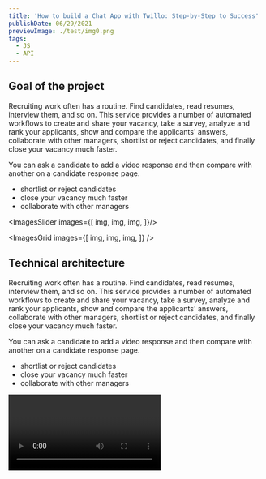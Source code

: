 ```yaml
---
title: 'How to build a Chat App with Twillo: Step-by-Step to Success'
publishDate: 06/29/2021
previewImage: ./test/img0.png
tags:
  - JS
  - API
---
```


## <Highlight>Goal</Highlight> of the project

Recruiting work often has a routine. Find candidates, read resumes, interview them, and so on. This service provides a number of automated workflows to create and share your vacancy, take a survey, analyze and rank your applicants, show and compare the applicants' answers, collaborate with other managers, shortlist or reject candidates, and finally close your vacancy much faster.

You can ask a candidate to add a video response and then compare with another on a candidate response page.

- shortlist or reject candidates
- close your vacancy much faster
- collaborate with other managers

<ImagesSlider images={[
  img,
  img,
  img,
]}/>

<ImagesGrid
  images={[
    img,
    img,
    img,
  ]}
/>

## Technical architecture

Recruiting work often has a routine. Find candidates, read resumes, interview them, and so on. This service provides a number of automated workflows to create and share your vacancy, take a survey, analyze and rank your applicants, show and compare the applicants' answers, collaborate with other managers, shortlist or reject candidates, and finally close your vacancy much faster.

You can ask a candidate to add a video response and then compare with another on a candidate response page.

- shortlist or reject candidates
- close your vacancy much faster
- collaborate with other managers

<Video url="https://vimeo.com/90509568" />

<Speech
  personPhoto={img1}
  personName="Michael Gaan"
  personPosition="CEO / Co-founder"
  title="Heading"
  text="One of our core values is design. As fans of all things simple, we create clean, in-your-face user interfaces even for the most sophisticated workflows.We strongly believe in the lean methodology, which means we'll encourage you to spend as little money as possible for the first version of your product."
/>

## Technical architecture

Recruiting work often has a routine. Find candidates, read resumes, interview them, and so on. This service provides a number of automated workflows to create and share your vacancy, take a survey, analyze and rank your applicants, show and compare the applicants' answers, collaborate with other managers, shortlist or reject candidates, and finally close your vacancy much faster.

You can ask a candidate to add a video response and then compare with another on a candidate response page.

- shortlist or reject candidates
- close your vacancy much faster
- collaborate with other managers

<ExpandedImage
  src={img0}
/>

| 3dddddddddddddddddddd | 3dddddddddddddd | 3ddddddddddd | 3 | 3 |
|---|---|---|---|---|
| d | d | d | d | d |
| d | d  | d  | d  | d  |
